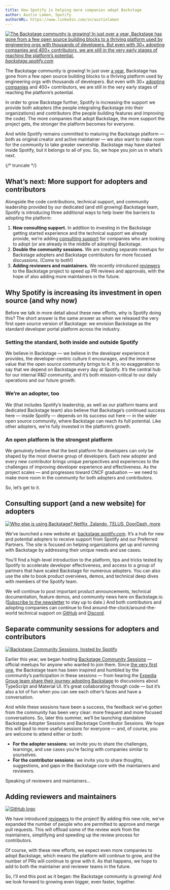 ```yaml
---
title: How Spotify is helping more companies adopt Backstage
author: Austin Lamon, Spotify
authorURL: https://www.linkedin.com/in/austinlamon
---
```


[![The Backstage community is growing! In just over a year, Backstage has gone from a few open source building blocks to a thriving platform used by engineering orgs with thousands of developers. But even with 30+ adopting companies and 400+ contributors, we are still in the very early stages of reaching the platform’s potential.](assets/21-06-22/spotify-backstage-header.gif)](https://backstage.spotify.com/)
_[backstage.spotify.com](https://backstage.spotify.com)_

The Backstage community is growing! In just over [a year](https://engineering.atspotify.com/2021/03/16/happy-birthday-backstage-spotifys-biggest-open-source-project-grows-up-fast/), Backstage has gone from a few open source building blocks to a thriving platform used by engineering orgs with thousands of developers. But even with 30+ [adopting companies](https://github.com/backstage/backstage/blob/master/ADOPTERS.md) and 400+ contributors, we are still in the very early stages of reaching the platform’s potential.

In order to grow Backstage further, Spotify is increasing the support we provide both adopters (the people integrating Backstage into their organizations) and contributors (the people building features and improving the code). The more companies that adopt Backstage, the more support the project gets, the stronger the platform becomes for everyone.

And while Spotify remains committed to maturing the Backstage platform — both as original creator and active maintainer — we also want to make room for the community to take greater ownership. Backstage may have started inside Spotify, but it belongs to all of you. So, we hope you join us in what’s next.

{/* truncate */}

## What’s next: More support for adopters and contributors

Alongside the code contributions, technical support, and community leadership provided by our dedicated (and still growing) Backstage team, Spotify is introducing three additional ways to help lower the barriers to adopting the platform:

1. **New consulting support.** In addition to investing in the Backstage getting started experience and the technical support we already provide, we’re adding [consulting support](https://backstage.spotify.com) for companies who are looking to adopt (or are already in the middle of adopting) Backstage.
2. **Double the community sessions.** We are creating separate meetups for Backstage adopters and Backstage contributors for more focused discussions. (Come to both!)
3. **Adding reviewers and maintainers.** We recently introduced [reviewers](https://github.com/backstage/backstage/pull/5137) to the Backstage project to speed up PR reviews and approvals, with the hope of also adding more maintainers in the future.

## Why Spotify is increasing its investment in open source (and why now)

Before we talk in more detail about these new efforts, why is Spotify doing this? The short answer is the same answer as when we released the very first open source version of Backstage: we envision Backstage as the standard developer portal platform across the industry.

### Setting the standard, both inside and outside Spotify

We believe in Backstage — we believe in the developer experience it provides, the developer-centric culture it encourages, and the immense value that the open source community brings to it. It is no exaggeration to say that we depend on Backstage every day at Spotify. It’s the central hub for our internal R&D community, and it’s both mission-critical to our daily operations and our future growth.

### We’re an adopter, too

We (that includes Spotify’s leadership, as well as our platform teams and dedicated Backstage team) also believe that Backstage’s continued success here — inside Spotify — depends on its success out here — in the wider open source community, where Backstage can reach its full potential. Like other adopters, we’re fully invested in the platform’s growth.

### An open platform is the strongest platform

We genuinely believe that the best platform for developers can only be shaped by the most diverse group of developers. Each new adopter and every new contributor brings unique perspectives and experiences to the challenges of improving developer experience and effectiveness. As the project scales — and progresses toward CNCF graduation — we need to make more room in the community for both adopters and contributors.

So, let’s get to it.

## Consulting support (and a new website) for adopters

[![Who else is using Backstage? Netflix, Zalando, TELUS, DoorDash, more](assets/21-06-22/spotify-backstage-adopters.png)](https://backstage.spotify.com/)

We’ve launched a new website at: [backstage.spotify.com](https://backstage.spotify.com). It’s a hub for new and potential adopters to receive support from Spotify and our Preferred Partners. The site is focused on helping organizations get up and running with Backstage by addressing their unique needs and use cases.

You’ll find a high-level introduction to the platform, tips and tricks tested by Spotify to accelerate developer effectiveness, and access to a group of partners that have scaled Backstage for numerous adopters. You can also use the site to book product overviews, demos, and technical deep dives with members of the Spotify team.

We will continue to post important product announcements, technical documentation, feature demos, and community news here on Backstage.io. ([Subscribe to the newsletter](https://info.backstage.spotify.com/newsletter_subscribe) to stay up to date.) And both contributors and adopting companies can continue to find around-the-clock/around-the-world technical support on [GitHub](https://github.com/backstage/backstage) and [Discord](https://discord.gg/backstage-687207715902193673).

## Separate community sessions for adopters and contributors

[![Backstage Community Sessions, hosted by Spotify](assets/21-06-22/backstage-community-sessions.png)](https://github.com/backstage/community/#backstage-community)

Earlier this year, we began hosting [Backstage Community Sessions](https://github.com/backstage/community/#backstage-community) — official meetups for anyone who wanted to join them. Since [the very first one](https://youtu.be/4-VX9tDdJYY), the Backstage team has been inspired and humbled by the community’s participation in these sessions — from hearing the [Expedia Group team share their journey adopting Backstage](https://youtu.be/rRphwXeq33Q?t=1509) to discussions about TypeScript and Material UI. It’s great collaborating through code — but it’s also a lot of fun when you can see each other’s faces and have a conversation.

And while these sessions have been a success, the feedback we’ve gotten from the community has been very clear: more frequent and more focused conversations. So, later this summer, we’ll be launching standalone Backstage Adopter Sessions and Backstage Contributor Sessions. We hope this will lead to more useful sessions for everyone — and, of course, you are welcome to attend either or both:

- **For the adopter sessions:** we invite you to share the challenges, learnings, and use cases you’re facing with companies similar to yourselves.
- **For the contributor sessions:** we invite you to share thoughts, suggestions, and gaps in the Backstage core with the maintainers and reviewers.

Speaking of reviewers and maintainers…

## Adding reviewers and maintainers

[![GitHub logo](assets/21-06-22/gh-reviewers.png)](https://github.com/backstage/community/blob/main/GOVERNANCE.md#reviewers)

We have introduced [reviewers](https://github.com/backstage/community/blob/main/GOVERNANCE.md#reviewers) to the project! By adding this new role, we’ve expanded the number of people who are permitted to approve and merge pull requests. This will offload some of the review work from the maintainers, simplifying and speeding up the review process for contributors.

Of course, with these new efforts, we expect even more companies to adopt Backstage, which means the platform will continue to grow, and the number of PRs will continue to grow with it. As that happens, we hope to add to both the maintainer and reviewer teams in the future.

So, I’ll end this post as it began: the Backstage community is growing! And we look forward to growing even bigger, even faster, together.
